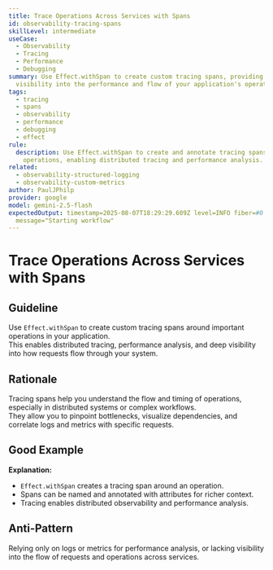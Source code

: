 ```yaml
---
title: Trace Operations Across Services with Spans
id: observability-tracing-spans
skillLevel: intermediate
useCase:
  - Observability
  - Tracing
  - Performance
  - Debugging
summary: Use Effect.withSpan to create custom tracing spans, providing detailed
  visibility into the performance and flow of your application's operations.
tags:
  - tracing
  - spans
  - observability
  - performance
  - debugging
  - effect
rule:
  description: Use Effect.withSpan to create and annotate tracing spans for
    operations, enabling distributed tracing and performance analysis.
related:
  - observability-structured-logging
  - observability-custom-metrics
author: PaulJPhilp
provider: google
model: gemini-2.5-flash
expectedOutput: timestamp=2025-08-07T18:29:29.609Z level=INFO fiber=#0
  message="Starting workflow"
---
```


# Trace Operations Across Services with Spans

## Guideline

Use `Effect.withSpan` to create custom tracing spans around important operations in your application.  
This enables distributed tracing, performance analysis, and deep visibility into how requests flow through your system.

## Rationale

Tracing spans help you understand the flow and timing of operations, especially in distributed systems or complex workflows.  
They allow you to pinpoint bottlenecks, visualize dependencies, and correlate logs and metrics with specific requests.

## Good Example

<Example path="./src/observability-tracing-spans.ts" />

**Explanation:**  
- `Effect.withSpan` creates a tracing span around an operation.
- Spans can be named and annotated with attributes for richer context.
- Tracing enables distributed observability and performance analysis.

## Anti-Pattern

Relying only on logs or metrics for performance analysis, or lacking visibility into the flow of requests and operations across services.